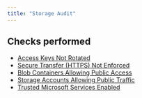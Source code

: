 ```yaml
---
title: "Storage Audit"
---
```


## Checks performed

- [Access Keys Not Rotated](azurestorageaudit/azure_audit_storageaccount_access_key_not_rotated)
- [Secure Transfer (HTTPS) Not Enforced](azurestorageaudit/azure_audit_storageaccount_secure_transport_not_enforced)
- [Blob Containers Allowing Public Access](azurestorageaudit/azure_audit_storageaccount_blob_public_access_allowed)
- [Storage Accounts Allowing Public Traffic](azurestorageaudit/azure_audit_storageaccount_public_traffic_allowed)
- [Trusted Microsoft Services Enabled](azurestorageaudit/azure_audit_storageaccount_trusted_microsoft_services_disabled)
